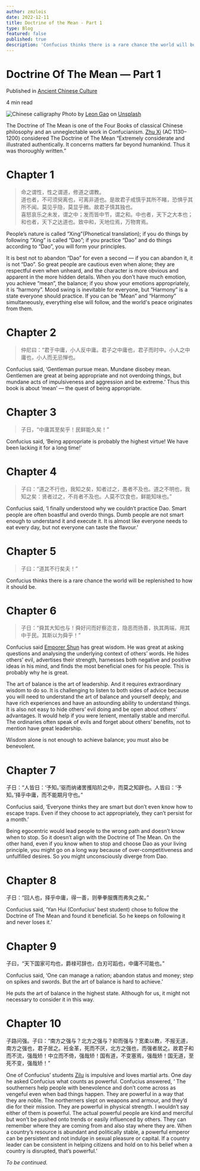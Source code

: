 ```yaml
---
author: zmzlois
date: 2022-12-11
title: Doctrine of the Mean - Part 1
type: Blog
featured: false
published: true
description: 'Confucius thinks there is a rare chance the world will be replenished to how it should be.'
---
```


# Doctrine Of The Mean — Part 1


Published in [Ancient Chinese Culture](https://medium.com/ancient-chinese-culture?source=post_page-----21e5251ae862--------------------------------)

4 min read


![Chinese calligraphy](https://miro.medium.com/v2/resize:fit:4800/0*YGSJ2DYgogfqdQvw
)
Photo by [Leon Gao](https://unsplash.com/@leongao?utm_source=medium&utm_medium=referral) on [Unsplash](https://unsplash.com?utm_source=medium&utm_medium=referral)

The Doctrine of The Mean is one of the Four Books of classical Chinese philosophy and an unneglectable work in Confucianism. [Zhu Xi](https://en.wikipedia.org/wiki/Zhu_Xi) (AC 1130–1200) considered The Doctrine of The Mean “Extremely considerate and illustrated authentically. It concerns matters far beyond humankind. Thus it was thoroughly written.”

# Chapter 1

> 命之谓性，性之谓道，修道之谓教。  
> 道也者，不可须臾离也，可离非道也。是故君子戒慎乎其所不睹，恐惧乎其所不闻。莫见乎隐，莫显乎微。故君子慎其独也。  
> 喜怒哀乐之未发，谓之中；发而皆中节，谓之和。中也者，天下之大本也；和也者，天下之达道也。致中和，天地位焉，万物育焉。

People’s nature is called “Xing”(Phonetical translation); if you do things by following “Xing” is called “Dao”; if you practice “Dao” and do things according to “Dao”, you will form your principles.

It is best not to abandon “Dao” for even a second — if you can abandon it, it is not “Dao”. So great people are cautious even when alone; they are respectful even when unheard, and the character is more obvious and apparent in the more hidden details. When you don’t have much emotion, you achieve “mean”, the balance; if you show your emotions appropriately, it is “harmony”. Mood swing is inevitable for everyone, but “Harmony” is a state everyone should practice. If you can be “Mean” and “Harmony” simultaneously, everything else will follow, and the world's peace originates from them.

# Chapter 2

> 仲尼曰：“君于中庸，小人反中庸。君子之中庸也，君子而时中。小人之中庸也，小人而无忌惮也。

Confucius said, ‘Gentleman pursue mean. Mundane disobey mean. Gentlemen are great at being appropriate and not overdoing things, but mundane acts of impulsiveness and aggression and be extreme.’ Thus this book is about ‘mean’ — the quest of being appropriate.

# Chapter 3

> 子日，“中庸其至矣乎！民鲜能久矣！”

Confucius said, ‘Being appropriate is probably the highest virtue! We have been lacking it for a long time!’

# Chapter 4

> 子曰：“道之不行也，我知之矣，知者过之，愚者不及也。道之不明也，我知之矣：贤者过之，不肖者不及也。人莫不饮食也，鲜能知味也。”

Confucius said, ‘I finally understood why we couldn’t practice Dao. Smart people are often boastful and overdo things. Dumb people are not smart enough to understand it and execute it. It is almost like everyone needs to eat every day, but not everyone can taste the flavour.’

# Chapter 5

> 子曰：“道其不行矣夫！”

Confucius thinks there is a rare chance the world will be replenished to how it should be.

# Chapter 6

> 子日：“舜其大知也与！舜好问而好察迩言，隐恶而扬善，执其两端，用其中于民。其斯以为舜乎！”

Confucius said [Emporer Shun](https://en.wikipedia.org/wiki/Emperor_Shun) has great wisdom. He was great at asking questions and analysing the underlying context of others’ words. He hides others’ evil, advertises their strength, harnesses both negative and positive ideas in his mind, and finds the most beneficial ones for his people. This is probably why he is great.

The art of balance is the art of leadership. And it requires extraordinary wisdom to do so. It is challenging to listen to both sides of advice because you will need to understand the art of balance and yourself deeply, and have rich experiences and have an astounding ability to understand things. It is also not easy to hide others’ evil doing and be open about others’ advantages. It would help if you were lenient, mentally stable and merciful. The ordinaries often speak of evils and forget about others’ benefits, not to mention have great leadership.

Wisdom alone is not enough to achieve balance; you must also be benevolent.

# Chapter 7

子日：“人皆日：‘予知。’驱而纳诸罟擭陷阶之中，而莫之知辟也。人皆曰：‘予知。’择乎中庸，而不能期月守也。”

Confucius said, ‘Everyone thinks they are smart but don’t even know how to escape traps. Even if they choose to act appropriately, they can’t persist for a month.’

Being egocentric would lead people to the wrong path and doesn’t know when to stop. So it doesn’t align with the Doctrine of The Mean. On the other hand, even if you know when to stop and choose Dao as your living principle, you might go on a long way because of over-competitiveness and unfulfilled desires. So you might unconsciously diverge from Dao.

# Chapter 8

子日：“回人也，择乎中庸，得一善，则拳拳服膺而弗失之矣。”

Confucius said, ‘Yan Hui (Confucius’ best student) chose to follow the Doctrine of The Mean and found it beneficial. So he keeps on following it and never loses it.’

# Chapter 9

子曰，“天下国家可均也，爵禄可辞也，白刃可蹈也，中庸不可能也。”

Confucius said, ‘One can manage a nation; abandon status and money; step on spikes and swords. But the art of balance is hard to achieve.’

He puts the art of balance in the highest state. Although for us, it might not necessary to consider it in this way.

# Chapter 10

子路问强。子曰：“南方之强与？北方之强与？抑而强与？宽柔以教，不报无道，南方之强也，君子居之。衽金革，死而不厌，北方之强也，而强者居之。故君子和而不流，强哉矫！中立而不倚，强哉矫！国有道，不变塞焉，强哉矫！国无道，至死不变，强哉矫！”

One of Confucius’ students [Zilu](https://zh.m.wikipedia.org/zh/%E5%AD%90%E8%B7%AF) is impulsive and loves martial arts. One day he asked Confucius what counts as powerful. Confucius answered, ‘ The southerners help people with benevolence and don’t come across as vengeful even when bad things happen. They are powerful in a way that they are noble. The northerners slept on weapons and armour, and they’d die for their mission. They are powerful in physical strength. I wouldn’t say either of them is powerful. The actual powerful people are kind and merciful but won’t be pushed onto trends or easily influenced by others. They can remember where they are coming from and also stay where they are. When a country’s resource is abundant and politically stable, a powerful emperor can be persistent and not indulge in sexual pleasure or capital. If a country leader can be consistent in helping citizens and hold on to his belief when a country is disrupted, that’s powerful.’

_To be continued._
